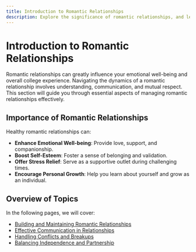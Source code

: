 ```yaml
---
title: Introduction to Romantic Relationships
description: Explore the significance of romantic relationships, and learn how to build and maintain healthy partnerships during your college years.
---
```


# Introduction to Romantic Relationships

Romantic relationships can greatly influence your emotional well-being and overall college experience. Navigating the dynamics of a romantic relationship involves understanding, communication, and mutual respect. This section will guide you through essential aspects of managing romantic relationships effectively.

## Importance of Romantic Relationships

Healthy romantic relationships can:
- **Enhance Emotional Well-being**: Provide love, support, and companionship.
- **Boost Self-Esteem**: Foster a sense of belonging and validation.
- **Offer Stress Relief**: Serve as a supportive outlet during challenging times.
- **Encourage Personal Growth**: Help you learn about yourself and grow as an individual.

## Overview of Topics

In the following pages, we will cover:
- [Building and Maintaining Romantic Relationships](/relationships/romantic-relationships/building-maintaining)
- [Effective Communication in Relationships](/relationships/romantic-relationships/communication)
- [Handling Conflicts and Breakups](/relationships/romantic-relationships/conflicts-breakups)
- [Balancing Independence and Partnership](/relationships/romantic-relationships/independence-partnership)
